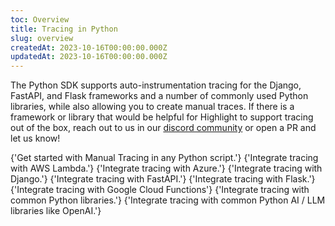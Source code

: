```yaml
---
toc: Overview
title: Tracing in Python
slug: overview
createdAt: 2023-10-16T00:00:00.000Z
updatedAt: 2023-10-16T00:00:00.000Z
---
```


The Python SDK supports auto-instrumentation tracing for the Django, FastAPI, and Flask frameworks and a number of commonly used Python libraries, while also allowing you to create manual traces. If there is a framework or library that would be helpful for Highlight to support tracing out of the box, reach out to us in our [discord community](https://highlight.io/community) or open a PR and let us know!

<DocsCardGroup>
	<DocsCard title="Manual Tracing" href="./2_manual.md">
		{'Get started with Manual Tracing in any Python script.'}
	</DocsCard>
	<DocsCard title="AWS Lambda" href="./3_aws-lambda.md">
		{'Integrate tracing with AWS Lambda.'}
	</DocsCard>
	<DocsCard title="Azure Functions" href="./4_azure-functions.md">
		{'Integrate tracing with Azure.'}
	</DocsCard>
	<DocsCard title="Django" href="./5_django.md">
		{'Integrate tracing with Django.'}
	</DocsCard>
	<DocsCard title="FastAPI" href="./6_fastapi.md">
		{'Integrate tracing with FastAPI.'}
	</DocsCard>
	<DocsCard title="Flask" href="./7_flask.md">
		{'Integrate tracing with Flask.'}
	</DocsCard>
	<DocsCard title="Google Cloud Functions" href="./8_google-cloud-functions">
		{'Integrate tracing with Google Cloud Functions'}
	</DocsCard>
	<DocsCard title="Python Libraries" href="./9_python-libraries.md">
		{'Integrate tracing with common Python libraries.'}
	</DocsCard>
	<DocsCard title="Python AI / LLM Libraries" href="./10_python-ai.md">
		{'Integrate tracing with common Python AI / LLM libraries like OpenAI.'}
	</DocsCard>
</DocsCardGroup>
